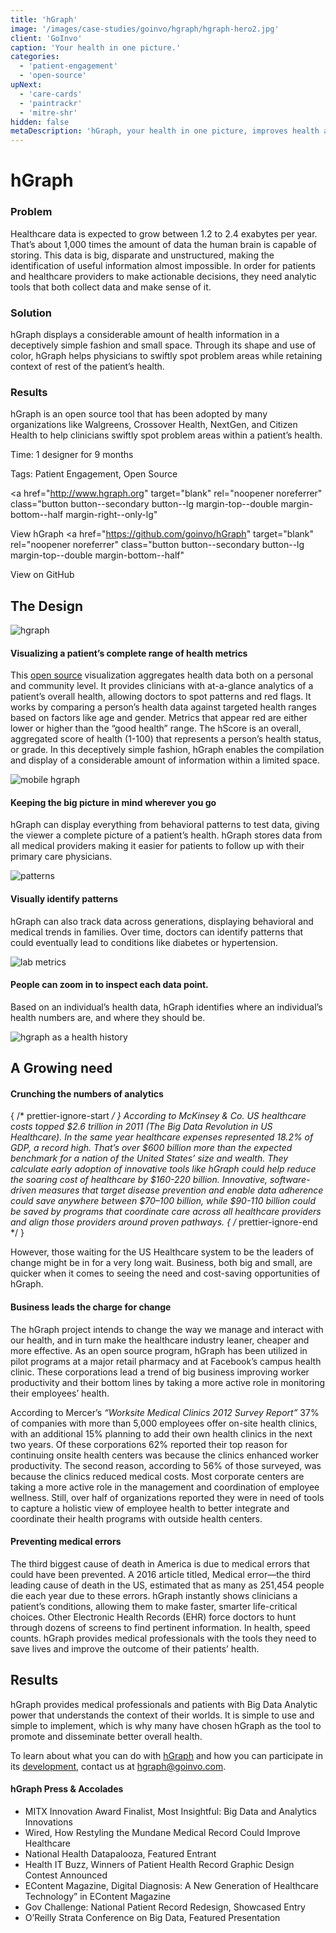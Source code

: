 ```yaml
---
title: 'hGraph'
image: '/images/case-studies/goinvo/hgraph/hgraph-hero2.jpg'
client: 'GoInvo'
caption: 'Your health in one picture.'
categories:
  - 'patient-engagement'
  - 'open-source'
upNext:
  - 'care-cards'
  - 'paintrackr'
  - 'mitre-shr'
hidden: false
metaDescription: 'hGraph, your health in one picture, improves health and healthcare with agile design and big data analytics'
---
```



# hGraph

### Problem

Healthcare data is expected to grow between 1.2 to 2.4 exabytes per year. That’s about 1,000 times the amount of data the human brain is capable of storing. This data is big, disparate and unstructured, making the identification of useful information almost impossible. In order for patients and healthcare providers to make actionable decisions, they need analytic tools that both collect data and make sense of it.

### Solution

hGraph displays a considerable amount of health information in a deceptively simple fashion and small space. Through its shape and use of color, hGraph helps physicians to swiftly spot problem areas while retaining context of rest of the patient’s health.

### Results

hGraph is an open source tool that has been adopted by many organizations like Walgreens, Crossover Health, NextGen, and Citizen Health to help clinicians swiftly spot problem areas within a patient’s health.

<span class="text--uppercase text--gray text--bold text--spacing text--md">Time:</span> 1 designer for 9 months

<span class="text--uppercase text--gray text--bold text--spacing text--md">Tags:</span> Patient Engagement, Open Source

<a
  href="http://www.hgraph.org"
  target="blank"
  rel="noopener noreferrer"
  class="button button--secondary button--lg margin-top--double margin-bottom--half margin-right--only-lg"
>
  View hGraph
</a>
<a
  href="https://github.com/goinvo/hGraph"
  target="blank"
  rel="noopener noreferrer"
  class="button button--secondary button--lg margin-top--double margin-bottom--half"
>
  View on GitHub
</a>
<Divider />

## The Design

![hgraph](/images/case-studies/goinvo/hgraph/hgraph-health-visualization.jpg)

#### Visualizing a patient’s complete range of health metrics

This [open source](https://github.com/goinvo/hGraph) visualization aggregates health data both on a personal and community level. It provides clinicians with at-a-glance analytics of a patient’s overall health, allowing doctors to spot patterns and red flags. It works by comparing a person’s health data against targeted health ranges based on factors like age and gender. Metrics that appear red are either lower or higher than the “good health” range. The hScore is an overall, aggregated score of health (1-100) that represents a person’s health status, or grade. In this deceptively simple fashion, hGraph enables the compilation and display of a considerable amount of information within a limited space.

![mobile hgraph](/images/case-studies/goinvo/hgraph/hgraph-mobile-health-design.jpg)

#### Keeping the big picture in mind wherever you go

hGraph can display everything from behavioral patterns to test data, giving the viewer a complete picture of a patient’s health. hGraph stores data from all medical providers making it easier for patients to follow up with their primary care physicians.

![patterns](/images/case-studies/goinvo/hgraph/hgraph-patterns.jpg)

#### Visually identify patterns

hGraph can also track data across generations, displaying behavioral and medical trends in families. Over time, doctors can identify patterns that could eventually lead to conditions like diabetes or hypertension.

![lab metrics](/images/case-studies/goinvo/hgraph/hgraph-labs-health-metrics.jpg)

#### People can zoom in to inspect each data point.

Based on an individual’s health data, hGraph identifies where an individual’s health numbers are, and where they should be.

![hgraph as a health history](/images/case-studies/goinvo/hgraph/hgraph-health-history-timeline.jpg)

<Divider />

## A Growing need

#### Crunching the numbers of analytics

{ /* prettier-ignore-start */ }
According to McKinsey & Co. US healthcare costs topped $2.6 trillion in 2011 (The Big Data Revolution in US Healthcare). In the same year healthcare expenses represented 18.2% of GDP, a record high. That’s over $600 billion more than the expected benchmark for a nation of the United States’ size and wealth. They calculate early adoption of innovative tools like hGraph could help reduce the soaring cost of healthcare by $160-220 billion. Innovative, software-driven measures that target disease prevention and enable data adherence could save anywhere between $70–100 billion, while \$90-110 billion could be saved by programs that coordinate care across all healthcare providers and align those providers around proven pathways.
{ /* prettier-ignore-end */ }

However, those waiting for the US Healthcare system to be the leaders of change might be in for a very long wait. Business, both big and small, are quicker when it comes to seeing the need and cost-saving opportunities of hGraph.

#### Business leads the charge for change

The hGraph project intends to change the way we manage and interact with our health, and in turn make the healthcare industry leaner, cheaper and more effective. As an open source program, hGraph has been utilized in pilot programs at a major retail pharmacy and at Facebook’s campus health clinic. These corporations lead a trend of big business improving worker productivity and their bottom lines by taking a more active role in monitoring their employees’ health.

According to Mercer’s _“Worksite Medical Clinics 2012 Survey Report”_ 37% of companies with more than 5,000 employees offer on-site health clinics, with an additional 15% planning to add their own health clinics in the next two years. Of these corporations 62% reported their top reason for continuing onsite health centers was because the clinics enhanced worker productivity. The second reason, according to 56% of those surveyed, was because the clinics reduced medical costs. Most corporate centers are taking a more active role in the management and coordination of employee wellness. Still, over half of organizations reported they were in need of tools to capture a holistic view of employee health to better integrate and coordinate their health programs with outside health centers.

#### Preventing medical errors

The third biggest cause of death in America is due to medical errors that could have been prevented. A 2016 article titled, Medical error—the third leading cause of death in the US, estimated that as many as 251,454 people die each year due to these errors. hGraph instantly shows clinicians a patient’s conditions, allowing them to make faster, smarter life-critical choices. Other Electronic Health Records (EHR) force doctors to hunt through dozens of screens to find pertinent information. In health, speed counts. hGraph provides medical professionals with the tools they need to save lives and improve the outcome of their patients’ health.

<Divider />

## Results

hGraph provides medical professionals and patients with Big Data Analytic power that understands the context of their worlds. It is simple to use and simple to implement, which is why many have chosen hGraph as the tool to promote and disseminate better overall health.

To learn about what you can do with [hGraph](https://www.hgraph.org/) and how you can participate in its [development](https://github.com/goinvo/hGraph), contact us at [hgraph@goinvo.com](mailto:hgraph@goinvo.com).

#### hGraph Press & Accolades

- MITX Innovation Award Finalist, Most Insightful: Big Data and Analytics Innovations
- Wired, How Restyling the Mundane Medical Record Could Improve Healthcare
- National Health Datapalooza, Featured Entrant
- Health IT Buzz, Winners of Patient Health Record Graphic Design Contest Announced
- EContent Magazine, Digital Diagnosis: A New Generation of Healthcare Technology” in EContent Magazine
- Gov Challenge: National Patient Record Redesign, Showcased Entry
- O’Reilly Strata Conference on Big Data, Featured Presentation
